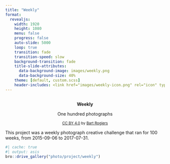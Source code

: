 ```yaml
---
title: "Weekly"
format:
  revealjs:
    width: 1920
    height: 1080
    menu: false
    progress: false
    auto-slide: 5000
    loop: true
    transition: fade
    transition-speed: slow
    background-transition: fade
    title-slide-attributes:
      data-background-image: images/weekly.png
      data-background-size: 40%
    theme: [default, custom.scss]
    header-includes: <link href="images/weekly-icon.png" rel="icon" type="image/png">
---
```


## {.center}

<div style="text-align:center">
<b>Weekly</b>

One hundred photographs
  
<small>[CC BY 4.0](https://creativecommons.org/licenses/by/4.0) by [Bart Rogiers](https://rogiersbart.github.io)</small>
</div>

::: {.notes}
This project was a weekly photograph creative challenge that ran for 100 weeks,
from 2015-09-06 to 2017-07-31.
:::

```r
#| cache: true
#| output: asis
bro::drive_gallery("photo/project/weekly")
```
